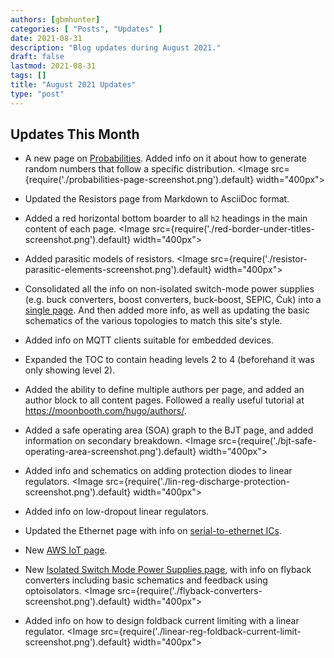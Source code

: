 ```yaml
---
authors: [gbmhunter]
categories: [ "Posts", "Updates" ]
date: 2021-08-31
description: "Blog updates during August 2021."
draft: false
lastmod: 2021-08-31
tags: []
title: "August 2021 Updates"
type: "post"
---
```


## Updates This Month

* A new page on [Probabilities](/mathematics/statistics/probabilities/). Added info on it about how to generate random numbers that follow a specific distribution.
    <Image src={require('./probabilities-page-screenshot.png').default} width="400px"></Image>

* Updated the Resistors page from Markdown to AsciiDoc format.

* Added a red horizontal bottom boarder to all `h2` headings in the main content of each page.
    <Image src={require('./red-border-under-titles-screenshot.png').default} width="400px"></Image>

* Added parasitic models of resistors.
    <Image src={require('./resistor-parasitic-elements-screenshot.png').default} width="400px"></Image>

* Consolidated all the info on non-isolated switch-mode power supplies (e.g. buck converters, boost converters, buck-boost, SEPIC, Ćuk) into a [single page](/electronics/components/power-regulators/switch-mode-power-supplies-smps/). And then added more info, as well as updating the basic schematics of the various topologies to match this site's style.

* Added info on MQTT clients suitable for embedded devices.

* Expanded the TOC to contain heading levels 2 to 4 (beforehand it was only showing level 2).

* Added the ability to define multiple authors per page, and added an author block to all content pages. Followed a really useful tutorial at https://moonbooth.com/hugo/authors/.

* Added a safe operating area (SOA) graph to the BJT page, and added information on secondary breakdown.
    <Image src={require('./bjt-safe-operating-area-screenshot.png').default} width="400px"></Image>

* Added info and schematics on adding protection diodes to linear regulators.
    <Image src={require('./lin-reg-discharge-protection-screenshot.png').default} width="400px"></Image>

* Added info on low-dropout linear regulators.

* Updated the Ethernet page with info on [serial-to-ethernet ICs](/electronics/communication-protocols/ethernet-protocol/).

* New [AWS IoT page](/programming/cloud/aws/aws-iot/).

* New [Isolated Switch Mode Power Supplies page](/electronics/components/power-regulators/isolated-switch-mode-power-supplies/), with info on flyback converters including basic schematics and feedback using optoisolators.
    <Image src={require('./flyback-converters-screenshot.png').default} width="400px"></Image>

* Added info on how to design foldback current limiting with a linear regulator.
    <Image src={require('./linear-reg-foldback-current-limit-screenshot.png').default} width="400px"></Image>

